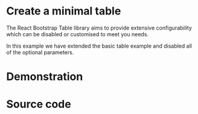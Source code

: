 

<Meta name='Minimal Example' of={TableMinimalStories} />

# Create a minimal table

The React Bootstrap Table library aims to provide extensive configurability which can be disabled or customised to meet you needs.

In this example we have extended the basic table example and disabled all of the optional parameters.

# Demonstration

<Canvas of={TableMinimalStories.MinimalTable} />

# Source code

```ts
/**
 * Simple Data type used within the various storybook stories to test out the functionality embedded within the React Bootstrap Table.
 */
export type SimpleDataType = {
  firstName: string;
  surname: string;
  age: number;
};

const BasicExampleComponent: FC<SimpleDataType[]> = (tableData) => {

  /**
   * This provides a definition for the columns in the table, in this example we are providing
   * two modified cell functions.
   */
  const SimpleColumnDefs: RBTColumnDefs<SimpleDataType>[] = [
    { accessorKey: 'firstName', header: 'First Name', searchable: true, Header: () => 'Header Function Name' },
    { accessorKey: 'surname', header: 'Surname', searchable: true, Header: () => 'Header Function Surname' },
    { accessorKey: 'age', header: 'Age', Header: () => 'Header Function Age' },
  ];

  // Generates an instance of the table supplies our column definitions and the test data
  return (<RBTable  columns={ SimpleColumnDefs }, data={tableData} header={{enableTableHead: false}} footer={{enablePagination: false}}/>);
};

```

